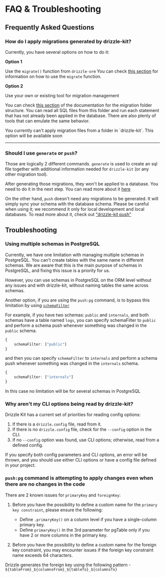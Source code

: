 
# FAQ & Troubleshooting

## Frequently Asked Questions

### **How do I apply migrations generated by drizzle-kit?**

Currently, you have several options on how to do it:

**Option 1**

Use the `migrate()` function from `drizzle-orm`
You can check [this section](./overview#running-migrations) for information on how to use the `migrate` function.

**Option 2**

Use your own or existing tool for migration management

You can check [this section](./overview#migration-files) of the documentation for the migration folder structure. 
You can read all SQL files from this folder and run each statement that has not already been applied in the database.
There are also plenty of tools that can emulate the same behavior.

<Callout>
    You currently can't apply migration files from a folder in `drizzle-kit`. This option will be available soon
</Callout>

---

### **Should I use `generate` or `push`?**

Those are logically 2 different commands. `generate` is used to create an sql file together with additional
information needed for `drizzle-kit` (or any other migration tool).

After generating those migrations, they won't be applied to a database. 
You need to do it in the next step. You can read more about it [here](./faq#how-do-i-apply-migrations-generated-by-drizzle-kit)

On the other hand, `push` doesn't need any migrations to be generated. It will
simply sync your schema with the database schema. Please be careful when using it;
we recommend it only for local development and local databases. To read more about it, check out ["drizzle-kit push"](./overview#prototyping-with-db-push)


## Troubleshooting

### **Using multiple schemas in PostgreSQL**

Currently, we have one limitation with managing multiple schemas in PostgreSQL. 
You can't create tables with the same name in different schemas. 
We are aware that this is the main purpose of schemas in PostgreSQL, and fixing this issue is a priority for us.

However, you can use schemas in PostgreSQL on the ORM level without any issues and with drizzle-kit,
without naming tables the same across schemas.

Another option, if you are using the `push:pg` command, is to bypass this limitation by using [`schemaFilter`](./config-reference#schemafilter)

For example, if you have two schemas: `public` and `internals`, and both schemas have a table named `logs`, 
you can specify schemaFilter to `public` and perform a schema push whenever something was changed in the `public` schema.
```ts
{
    schemaFilter: ["public"]
}
```
and then you can specify `schemaFilter` to `internals` and perform a schema push whenever something was changed in the `internals` schema.
```ts
{
    schemaFilter: ["internals"]
}
```

In this case no limitation will be for several schemas in PostgreSQL


### **Why aren't my CLI options being read by drizzle-kit?**

Drizzle Kit has a current set of priorities for reading config options:

1. If there is a `drizzle.config` file, read from it.
2. If there is no `drizzle.config` file, check for the `--config` option in the CLI.
3. If no `--config` option was found, use CLI options; otherwise, read from a defined config.

If you specify both config parameters and CLI options, an error will be thrown, and you should use 
either CLI options or have a config file defined in your project.

### `push:pg` command is attempting to apply changes even when there are no changes in the code

There are 2 known issues for `primaryKey` and `foreignKey`:

1. Before you have the possibility to define a custom name for the `primary key constraint`,
please ensure the following:

    - Define `.primaryKey()` on a column level if you have a single-column primary key.
    - Define `primaryKey()` in the 3rd parameter for pgTable only if you have 2 or more columns in the primary key.

2. Before you have the possibility to define a custom name for the foreign key constraint, 
you may encounter issues if the foreign key constraint name exceeds 64 characters. 

Drizzle generates the foreign key using the following pattern - `${tableFrom}_${columnsFrom}_${tableTo}_${columnsTo}`